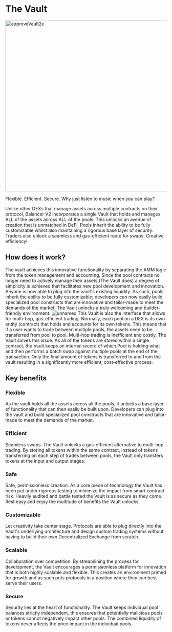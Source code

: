 # The Vault
 <img width="535" alt="approveVault2x" src="https://user-images.githubusercontent.com/109503546/217732672-f71dbff3-ac91-41c0-aee8-5bba87db766f.png" > 

Flexible. Efficient. Secure. Why just listen to music when you can play?

Unlike other DEXs that manage assets across multiple contracts on their protocol, Balancer V2 incorporates a single Vault that holds and manages ALL of the assets across ALL of the pools. This unlocks an avenue of creation that is unmatched in DeFi. Pools inherit the ability to be fully customizable whilst also maintaining a rigorous base layer of security. Traders also unlock a seamless and gas-efficient route for swaps. Creative efficiency!

## How does it work?
The vault achieves this innovative functionality by separating the AMM logic from the token management and accounting. Since the pool contracts no longer need to actively manage their assets (The Vault does) a degree of simplicity is achieved that facilitates new pool development and innovation. Anyone is now able to plug into the vault's existing liquidity. As such, pools inherit the ability to be fully customizable; developers can now easily build specialized pool constructs that are innovative and tailor-made to meet the demands of the market. The Vault unlocks a truly welcoming and builder-friendly environment. 
![unnamed](https://user-images.githubusercontent.com/109503546/207652111-a5693053-d4fb-4ca6-93a7-689af452791e.png)
This Vault is also the interface that allows for multi-hop, gas-efficient trading. Normally, each pool on a DEX is its own entity (contract) that holds and accounts for its own tokens. This means that if a user wants to trade between multiple pools, the assets need to be transferred from pool to pool. Multi-hop trading is inefficient and costly. The Vault solves this issue. As all of the tokens are stored within a single contract, the Vault keeps an internal record of which Pool is holding what and then performs a batch swap against multiple pools at the end of the transaction. Only the final amount of tokens is transferred to and from the vault resulting in a significantly more efficient, cost-effective process. 

## Key benefits

### Flexible 

As the vault holds all the assets across all the pools, it unlocks a base layer of functionality that can then easily be built upon.  Developers can plug into the vault and build specialized pool constructs that are innovative and tailor-made to meet the demands of the market.

### Efficient 
Seamless swaps. The Vault unlocks a gas-efficient alternative to multi-hop trading. By storing all tokens within the same contract, instead of tokens transferring on each step of trades between pools, the Vault only transfers tokens at the input and output stages. 

### Safe
Safe, permissionless creation. As a core piece of technology the Vault has been put under rigorous testing to minimize the impact from smart contract risk. Heavily audited and battle tested the Vault is as secure as they come. Rest easy and enjoy the multitude of benefits the Vault unlocks. 

### Customizable  
Let creativity take center stage. Protocols are able to plug directly into the Vault's underlying architecture and design  custom trading systems without having to build their own Decentralized Exchange from scratch. 

### Scalable

Collaboration over competition. By streamlining the process for development, the Vault encourages a permissionless platform for innovation that is both highly scalable and flexible. This creates an environment primed for growth and as such puts protocols in a position where they can best serve their users.

### Secure
Security lies at the heart of functionality. The Vault keeps individual pool balances strictly independent, this ensures that potentially malicious pools or tokens cannot negatively impact other pools. The combined liquidity of tokens never affects the price impact in the individual pools.
